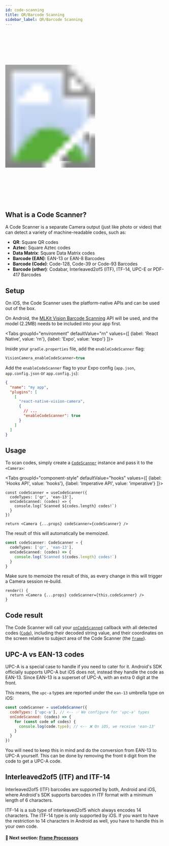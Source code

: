 ```yaml
---
id: code-scanning
title: QR/Barcode Scanning
sidebar_label: QR/Barcode Scanning
---
```



<div class="image-container">
  <svg xmlns="http://www.w3.org/2000/svg" width="283" height="535">
    <image href={useBaseUrl("img/demo.gif")} x="18" y="33" width="247" height="469" />
    <image href={useBaseUrl("img/frame.png")} width="283" height="535" />
  </svg>
</div>

## What is a Code Scanner?

A Code Scanner is a separate Camera output (just like photo or video) that can detect a variety of machine-readable codes, such as:

- **QR**: Square QR codes
- **Aztec**: Square Aztec codes
- **Data Matrix**: Square Data Matrix codes
- **Barcode (EAN)**: EAN-13 or EAN-8 Barcodes
- **Barcode (Code)**: Code-128, Code-39 or Code-93 Barcodes
- **Barcode (other)**: Codabar, Interleaved2of5 (ITF), ITF-14, UPC-E or PDF-417 Barcodes

## Setup

On iOS, the Code Scanner uses the platform-native APIs and can be used out of the box.

On Android, the [MLKit Vision Barcode Scanning](https://developers.google.com/ml-kit/vision/barcode-scanning) API will be used, and the model (2.2MB) needs to be included into your app first.

<Tabs
  groupId="environment"
  defaultValue="rn"
  values={[
    {label: 'React Native', value: 'rn'},
    {label: 'Expo', value: 'expo'}
  ]}>
<TabItem value="rn">

Inside your `gradle.properties` file, add the `enableCodeScanner` flag:

```groovy
VisionCamera_enableCodeScanner=true
```

</TabItem>
<TabItem value="expo">

Add the `enableCodeScanner` flag to your Expo config (`app.json`, `app.config.json` or `app.config.js`):

```json
{
  "name": "my app",
  "plugins": [
    [
      "react-native-vision-camera",
      {
        // ...
        "enableCodeScanner": true
      }
    ]
  ]
}
```

</TabItem>
</Tabs>

## Usage

To scan codes, simply create a [`CodeScanner`](/docs/api/interfaces/CodeScanner) instance and pass it to the `<Camera>`:

<Tabs
  groupId="component-style"
  defaultValue="hooks"
  values={[
    {label: 'Hooks API', value: 'hooks'},
    {label: 'Imperative API', value: 'imperative'}
  ]}>
<TabItem value="hooks">

```tsx
const codeScanner = useCodeScanner({
  codeTypes: ['qr', 'ean-13'],
  onCodeScanned: (codes) => {
    console.log(`Scanned ${codes.length} codes!`)
  }
})

return <Camera {...props} codeScanner={codeScanner} />
```

The result of this will automatically be memoized.

</TabItem>
<TabItem value="imperative">

```ts
const codeScanner: CodeScanner = {
  codeTypes: ['qr', 'ean-13'],
  onCodeScanned: (codes) => {
    console.log(`Scanned ${codes.length} codes!`)
  }
}
```

Make sure to memoize the result of this, as every change in this will trigger a Camera session re-build.

```tsx
render() {
  return <Camera {...props} codeScanner={this.codeScanner} />
}
```

</TabItem>
</Tabs>

## Code result

The Code Scanner will call your [`onCodeScanned`](/docs/api/interfaces/CodeScanner#oncodescanned) callback with all detected codes ([`Code`](/docs/api/interfaces/Code)), including their decoded string value, and their coordinates on the screen relative to subject area of the Code Scanner (the [`frame`](/docs/api/interfaces/Code#frame)).

## UPC-A vs EAN-13 codes

UPC-A is a special case to handle if you need to cater for it. Android's SDK officially supports UPC-A but iOS does not, instead they handle the code as EAN-13. Since EAN-13 is a superset of UPC-A, with an extra 0 digit at the front.

This means, the `upc-a` types are reported under the `ean-13` umbrella type on iOS:

```jsx
const codeScanner = useCodeScanner({
  codeTypes: ['upc-a'], // <-- ✅ We configure for 'upc-a' types
  onCodeScanned: (codes) => {
    for (const code of codes) {
      console.log(code.type); // <-- ❌ On iOS, we receive 'ean-13'
    }
  }
})
```

You will need to keep this in mind and do the conversion from EAN-13 to UPC-A yourself. This can be done by removing the front `0` digit from the code to get a UPC-A code.

## Interleaved2of5 (ITF) and ITF-14

Interleaved2of5 (ITF) barcodes are supported by both, Android and iOS, where Android's SDK supports barcodes in ITF format with a minimum length of 6 characters.

ITF-14 is a sub type of interleaved2of5 which always encodes 14 characters. The ITF-14 type is only supported by iOS. If you want to have the restriction to 14 characters in Android as well, you have to handle this in your own code.

#### 🚀 Next section: [Frame Processors](frame-processors)
